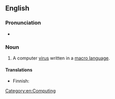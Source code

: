 ==English==

===Pronunciation===
* {{audio|en-uk-macrovirus.ogg|Audio (UK)|lang=en}}

===Noun===
{{en-noun|es}}

# A computer [[virus]] written in a [[macro language]].

====Translations====
{{trans-top|computer virus}}
* Finnish: {{t|fi|makrovirus}}
{{trans-mid}}
{{trans-bottom}}

[[Category:en:Computing]]